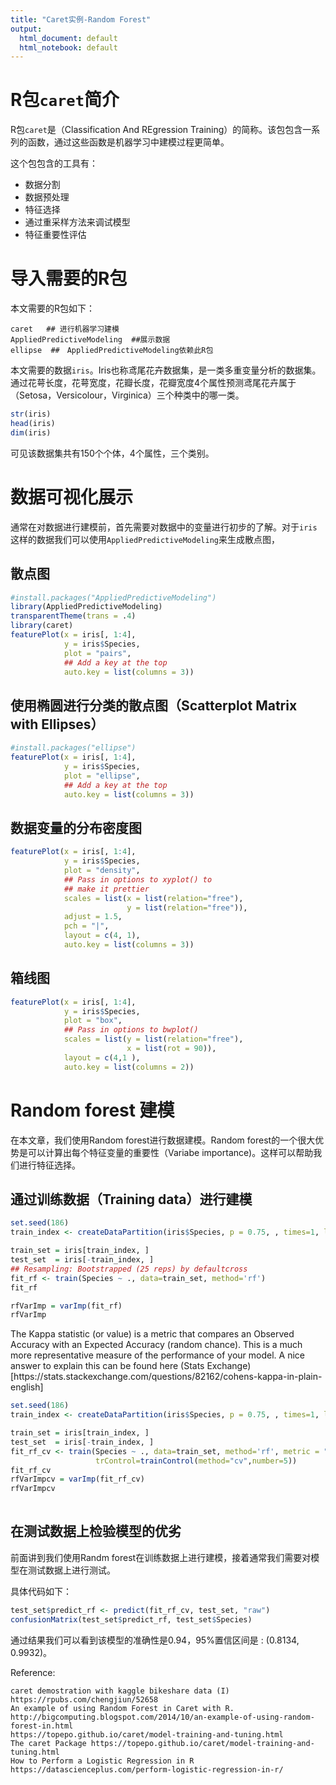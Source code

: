 ```yaml
---
title: "Caret实例-Random Forest"
output:
  html_document: default
  html_notebook: default
---
```



# R包`caret`简介

R包`caret`是（Classification And REgression Training）的简称。该包包含一系列的函数，通过这些函数是机器学习中建模过程更简单。

这个包包含的工具有：

* 数据分割
* 数据预处理
* 特征选择
* 通过重采样方法来调试模型
* 特征重要性评估

# 导入需要的R包

本文需要的R包如下：

```
caret   ## 进行机器学习建模
AppliedPredictiveModeling  ##展示数据
ellipse  ##　AppliedPredictiveModeling依赖此R包
```

本文需要的数据`iris`。Iris也称鸢尾花卉数据集，是一类多重变量分析的数据集。通过花萼长度，花萼宽度，花瓣长度，花瓣宽度4个属性预测鸢尾花卉属于（Setosa，Versicolour，Virginica）三个种类中的哪一类。


```r
str(iris)
head(iris)
dim(iris)
```

可见该数据集共有150个个体，4个属性，三个类别。

# 数据可视化展示

通常在对数据进行建模前，首先需要对数据中的变量进行初步的了解。对于`iris`这样的数据我们可以使用`AppliedPredictiveModeling`来生成散点图，

## 散点图

```r
#install.packages("AppliedPredictiveModeling")
library(AppliedPredictiveModeling)
transparentTheme(trans = .4)
library(caret)
featurePlot(x = iris[, 1:4], 
            y = iris$Species, 
            plot = "pairs",
            ## Add a key at the top
            auto.key = list(columns = 3))
```

## 使用椭圆进行分类的散点图（Scatterplot Matrix with Ellipses）


```r
#install.packages("ellipse")
featurePlot(x = iris[, 1:4], 
            y = iris$Species, 
            plot = "ellipse",
            ## Add a key at the top
            auto.key = list(columns = 3))
```

## 数据变量的分布密度图

```r
featurePlot(x = iris[, 1:4], 
            y = iris$Species,
            plot = "density", 
            ## Pass in options to xyplot() to 
            ## make it prettier
            scales = list(x = list(relation="free"), 
                          y = list(relation="free")), 
            adjust = 1.5, 
            pch = "|", 
            layout = c(4, 1), 
            auto.key = list(columns = 3))
```

## 箱线图

```r
featurePlot(x = iris[, 1:4], 
            y = iris$Species, 
            plot = "box", 
            ## Pass in options to bwplot() 
            scales = list(y = list(relation="free"),
                          x = list(rot = 90)),  
            layout = c(4,1 ), 
            auto.key = list(columns = 2))
```
 
 
# Random forest 建模

在本文章，我们使用Random forest进行数据建模。Random forest的一个很大优势是可以计算出每个特征变量的重要性（Variabe importance)。这样可以帮助我们进行特征选择。

## 通过训练数据（Training data）进行建模


```r
set.seed(186)
train_index <- createDataPartition(iris$Species, p = 0.75, , times=1, list = FALSE)

train_set = iris[train_index, ]
test_set  = iris[-train_index, ]
## Resampling: Bootstrapped (25 reps) by defaultcross 
fit_rf <- train(Species ~ ., data=train_set, method='rf') 
fit_rf

rfVarImp = varImp(fit_rf)
rfVarImp
```

The Kappa statistic (or value) is a metric that compares an Observed Accuracy with an Expected Accuracy (random chance). This is a much more representative measure of the performance of your model. A nice answer to explain this can be found here (Stats Exchange)[https://stats.stackexchange.com/questions/82162/cohens-kappa-in-plain-english]


```r
set.seed(186)
train_index <- createDataPartition(iris$Species, p = 0.75, , times=1, list = FALSE)

train_set = iris[train_index, ]
test_set  = iris[-train_index, ]
fit_rf_cv <- train(Species ~ ., data=train_set, method='rf', metric = "Accuracy",
                   trControl=trainControl(method="cv",number=5)) 
fit_rf_cv
rfVarImpcv = varImp(fit_rf_cv)
rfVarImpcv
                       
```

## 在测试数据上检验模型的优劣

前面讲到我们使用Randm forest在训练数据上进行建模，接着通常我们需要对模型在测试数据上进行测试。

具体代码如下：

```r
test_set$predict_rf <- predict(fit_rf_cv, test_set, "raw")
confusionMatrix(test_set$predict_rf, test_set$Species)
```

通过结果我们可以看到该模型的准确性是0.94，95%置信区间是 : (0.8134, 0.9932)。

Reference:

```
caret demostration with kaggle bikeshare data (I)
https://rpubs.com/chengjiun/52658
An example of using Random Forest in Caret with R.
http://bigcomputing.blogspot.com/2014/10/an-example-of-using-random-forest-in.html
https://topepo.github.io/caret/model-training-and-tuning.html
The caret Package https://topepo.github.io/caret/model-training-and-tuning.html
How to Perform a Logistic Regression in R
https://datascienceplus.com/perform-logistic-regression-in-r/

```

